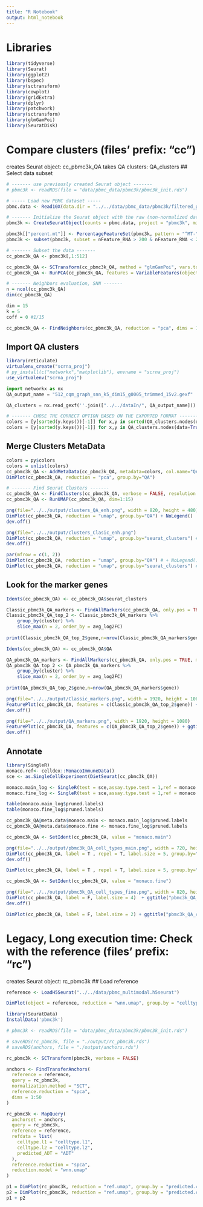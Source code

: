 ```yaml
---
title: "R Notebook"
output: html_notebook
---
```


# Libraries
```r
library(tidyverse)
library(Seurat)
library(ggplot2)
library(bspec)
library(sctransform)
library(cowplot)
library(gridExtra)
library(dplyr)
library(patchwork)
library(sctransform)
library(glmGamPoi)
library(SeuratDisk)
```

# Compare clusters (files' prefix: "cc")
creates Seurat object:    cc_pbmc3k_QA
takes QA clusters:        QA_clusters
## Select data subset
```r
# ------- use previously created Seurat object -------
# pbmc3k <- readRDS(file = "data/pbmc_data/pbmc3k/pbmc3k_init.rds")

# ----- Load new PBMC dataset -----
pbmc.data <- Read10X(data.dir = "../../data/pbmc_data/pbmc3k/filtered_gene_bc_matrices/hg19/")

# ------- Initialize the Seurat object with the raw (non-normalized data) -------
pbmc3k <- CreateSeuratObject(counts = pbmc.data, project = "pbmc3k", min.cells = 3, min.features = 200)

pbmc3k[["percent.mt"]] <- PercentageFeatureSet(pbmc3k, pattern = "^MT-")
pbmc3k <- subset(pbmc3k, subset = nFeature_RNA > 200 & nFeature_RNA < 2500 & percent.mt < 5)

# ------- Subset the data -------
cc_pbmc3k_QA <- pbmc3k[,1:512]

cc_pbmc3k_QA <- SCTransform(cc_pbmc3k_QA, method = "glmGamPoi", vars.to.regress = "percent.mt", verbose = FALSE)
cc_pbmc3k_QA <- RunPCA(cc_pbmc3k_QA, features = VariableFeatures(object = cc_pbmc3k_QA))

# ------- Neighbors evaluation, SNN -------
n = ncol(cc_pbmc3k_QA)
dim(cc_pbmc3k_QA)

dim = 15
k = 5
coff = 0 #1/15

cc_pbmc3k_QA <- FindNeighbors(cc_pbmc3k_QA, reduction = "pca", dims = 1:dim, k.param=k, compute.SNN=TRUE) #prune.SNN=coff
```

## Import QA clusters
```r
library(reticulate)
virtualenv_create("scrna_proj")
# py_install(c("networkx","matplotlib"), envname = "scrna_proj")
use_virtualenv("scrna_proj")
```

```python
import networkx as nx
QA_output_name = "512_cqm_graph_snn_k5_dim15_g0005_trimmed_15v2.gexf"

QA_clusters = nx.read_gexf(''.join(["../../dataIn/", QA_output_name]))

# ------- CHOSE THE CORRECT OPTION BASED ON THE EXPORTED FORMAT -------
colors = [y[sorted(y.keys())[-1]] for x,y in sorted(QA_clusters.nodes(data=True))]
colors = [y[sorted(y.keys())[-1]] for x,y in QA_clusters.nodes(data=True)]
```

## Merge Clusters MetaData
```r
colors = py$colors
colors = unlist(colors)
cc_pbmc3k_QA <- AddMetaData(cc_pbmc3k_QA, metadata=colors, col.name="QA")
DimPlot(cc_pbmc3k_QA, reduction = "pca", group.by="QA")
```

```r
# ------- Find Seurat Clusters -------
cc_pbmc3k_QA <- FindClusters(cc_pbmc3k_QA, verbose = FALSE, resolution = 0.9, algorithm = 1)
cc_pbmc3k_QA <- RunUMAP(cc_pbmc3k_QA, dim=1:15)
```

```r
png(file="../../output/clusters_QA_enh.png", width = 820, height = 480)
DimPlot(cc_pbmc3k_QA, reduction = "umap", group.by="QA") + NoLegend()
dev.off()

png(file="../../output/clusters_Clasic_enh.png")
DimPlot(cc_pbmc3k_QA, reduction = "umap", group.by="seurat_clusters") # + NoLegend()
dev.off()

par(mfrow = c(1, 2))
DimPlot(cc_pbmc3k_QA, reduction = "umap", group.by="QA") # + NoLegend()
DimPlot(cc_pbmc3k_QA, reduction = "umap", group.by="seurat_clusters") # + NoLegend()
```

## Look for the marker genes
```r
Idents(cc_pbmc3k_QA) <- cc_pbmc3k_QA$seurat_clusters

Classic_pbmc3k_QA_markers <- FindAllMarkers(cc_pbmc3k_QA, only.pos = TRUE, min.pct = 0.25, logfc.threshold = 0)
Classic_pbmc3k_QA_top_2 <- Classic_pbmc3k_QA_markers %>%
    group_by(cluster) %>%
    slice_max(n = 2, order_by = avg_log2FC)
  
print(Classic_pbmc3k_QA_top_2$gene,n=nrow(Classic_pbmc3k_QA_markers$gene))
```

```r
Idents(cc_pbmc3k_QA) <- cc_pbmc3k_QA$QA

QA_pbmc3k_QA_markers <- FindAllMarkers(cc_pbmc3k_QA, only.pos = TRUE, min.pct = 0.25, logfc.threshold = 0)
QA_pbmc3k_QA_top_2 <- QA_pbmc3k_QA_markers %>%
    group_by(cluster) %>%
    slice_max(n = 2, order_by = avg_log2FC)
  
print(QA_pbmc3k_QA_top_2$gene,n=nrow(QA_pbmc3k_QA_markers$gene))
```

```r
png(file="../../output/Classic_markers.png", width = 1920, height = 1080)
FeaturePlot(cc_pbmc3k_QA, features = c(Classic_pbmc3k_QA_top_2$gene)) + ggtitle("Classic_markers")
dev.off()

png(file="../../output/QA_markers.png", width = 1920, height = 1080)
FeaturePlot(cc_pbmc3k_QA, features = c(QA_pbmc3k_QA_top_2$gene)) + ggtitle("QA_markers")
dev.off()
```

## Annotate
```r
library(SingleR)
monaco.ref<- celldex::MonacoImmuneData()
sce <- as.SingleCellExperiment(DietSeurat(cc_pbmc3k_QA))

monaco.main_log <- SingleR(test = sce,assay.type.test = 1,ref = monaco.ref,labels = monaco.ref$label.main)
monaco.fine_log <- SingleR(test = sce,assay.type.test = 1,ref = monaco.ref,labels = monaco.ref$label.fine)
```

```r
table(monaco.main_log$pruned.labels)
table(monaco.fine_log$pruned.labels)

cc_pbmc3k_QA@meta.data$monaco.main <- monaco.main_log$pruned.labels
cc_pbmc3k_QA@meta.data$monaco.fine <- monaco.fine_log$pruned.labels
```

```r
cc_pbmc3k_QA <- SetIdent(cc_pbmc3k_QA, value = "monaco.main")

png(file="../../output/pbmc3k_QA_cell_types_main.png", width = 720, height = 480)
DimPlot(cc_pbmc3k_QA, label = T , repel = T, label.size = 5, group.by="monaco.main") + NoLegend() + ggtitle("pbmc3k_QA_cell_type")
dev.off()

DimPlot(cc_pbmc3k_QA, label = T , repel = T, label.size = 5, group.by="monaco.main") + NoLegend() + ggtitle("pbmc3k_QA_cell_type")
```

```r
cc_pbmc3k_QA <- SetIdent(cc_pbmc3k_QA, value = "monaco.fine")

png(file="../../output/pbmc3k_QA_cell_types_fine.png", width = 820, height = 480)
DimPlot(cc_pbmc3k_QA, label = F, label.size = 4)  + ggtitle("pbmc3k_QA_cell_type")
dev.off()

DimPlot(cc_pbmc3k_QA, label = F, label.size = 2) + ggtitle("pbmc3k_QA_cell_type")
```

# Legacy, Long execution time: Check with the reference (files' prefix: "rc")
creates Seurat object:    rc_pbmc3k
## Load reference
```r
reference <- LoadH5Seurat("../../data/pbmc_multimodal.h5seurat")
```

```r
DimPlot(object = reference, reduction = "wnn.umap", group.by = "celltype.l2", label = TRUE, label.size = 3, repel = TRUE) + NoLegend()
```

```r
library(SeuratData)
InstallData('pbmc3k')

# pbmc3k <- readRDS(file = "data/pbmc_data/pbmc3k/pbmc3k_init.rds")
```

```r
# saveRDS(rc_pbmc3k, file = "./output/rc_pbmc3k.rds")
# saveRDS(anchors, file = "./output/anchors.rds")
```

```r
rc_pbmc3k <- SCTransform(pbmc3k, verbose = FALSE)
```

```r
anchors <- FindTransferAnchors(
  reference = reference,
  query = rc_pbmc3k,
  normalization.method = "SCT",
  reference.reduction = "spca",
  dims = 1:50
)
```

```r
rc_pbmc3k <- MapQuery(
  anchorset = anchors,
  query = rc_pbmc3k,
  reference = reference,
  refdata = list(
    celltype.l1 = "celltype.l1",
    celltype.l2 = "celltype.l2",
    predicted_ADT = "ADT"
  ),
  reference.reduction = "spca", 
  reduction.model = "wnn.umap"
)
```

```r
p1 = DimPlot(rc_pbmc3k, reduction = "ref.umap", group.by = "predicted.celltype.l1", label = TRUE, label.size = 3, repel = TRUE) + NoLegend()
p2 = DimPlot(rc_pbmc3k, reduction = "ref.umap", group.by = "predicted.celltype.l2", label = TRUE, label.size = 3 ,repel = TRUE) + NoLegend()
p1 + p2
```
